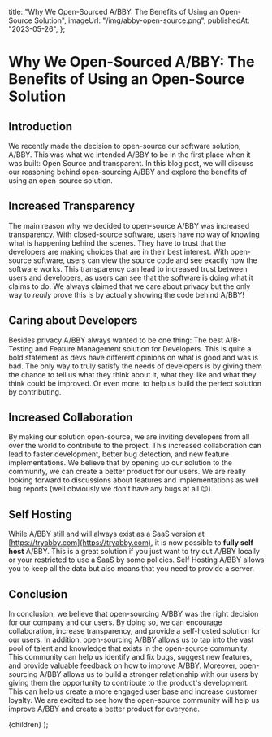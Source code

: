 
  title:
    "Why We Open-Sourced A/BBY: The Benefits of Using an Open-Source Solution",
  imageUrl: "/img/abby-open-source.png",
  publishedAt: "2023-05-26",
};

# Why We Open-Sourced A/BBY: The Benefits of Using an Open-Source Solution

## Introduction

We recently made the decision to open-source our software solution, A/BBY.
This was what we intended A/BBY to be in the first place when it was built: Open Source and transparent.
In this blog post, we will discuss our reasoning behind open-sourcing A/BBY and explore the benefits of using an open-source solution.

## Increased Transparency

The main reason why we decided to open-source A/BBY was increased transparency.
With closed-source software, users have no way of knowing what is happening behind the scenes.
They have to trust that the developers are making choices that are in their best interest.
With open-source software, users can view the source code and see exactly how the software works.
This transparency can lead to increased trust between users and developers, as users can see that the software is doing what it claims to do.
We always claimed that we care about privacy but the only way to _really_ prove this is by actually showing the code behind A/BBY!

## Caring about Developers

Besides privacy A/BBY always wanted to be one thing: The best A/B-Testing and Feature Management solution for Developers.
This is quite a bold statement as devs have different opinions on what is good and was is bad.
The only way to truly satisfy the needs of developers is by giving them the chance to tell us what they think about it, what they like and what they think could be improved.
Or even more: to help us build the perfect solution by contributing.

## Increased Collaboration

By making our solution open-source, we are inviting developers from all over the world to contribute to the project.
This increased collaboration can lead to faster development, better bug detection, and new feature implementations.
We believe that by opening up our solution to the community, we can create a better product for our users.
We are really looking forward to discussions about features and implementations as well bug reports (well obviously we don’t have any bugs at all 😉).

## Self Hosting

While A/BBY still and will always exist as a SaaS version at [https://tryabby.com](https://tryabby.com), it is now possible to **fully self host** A/BBY.
This is a great solution if you just want to try out A/BBY locally or your restricted to use a SaaS by some policies.
Self Hosting A/BBY allows you to keep all the data but also means that you need to provide a server.

## Conclusion

In conclusion, we believe that open-sourcing A/BBY was the right decision for our company and our users.
By doing so, we can encourage collaboration, increase transparency, and provide a self-hosted solution for our users.
In addition, open-sourcing A/BBY allows us to tap into the vast pool of talent and knowledge that exists in the open-source community.
This community can help us identify and fix bugs, suggest new features, and provide valuable feedback on how to improve A/BBY.
Moreover, open-sourcing A/BBY allows us to build a stronger relationship with our users by giving them the opportunity to contribute to the product's development.
This can help us create a more engaged user base and increase customer loyalty. We are excited to see how the open-source community will help us improve A/BBY and create a better product for everyone.

  <BlogLayout seoTitle="A/BBY goes Open Source" meta={meta}>
    {children}
  </BlogLayout>
);
